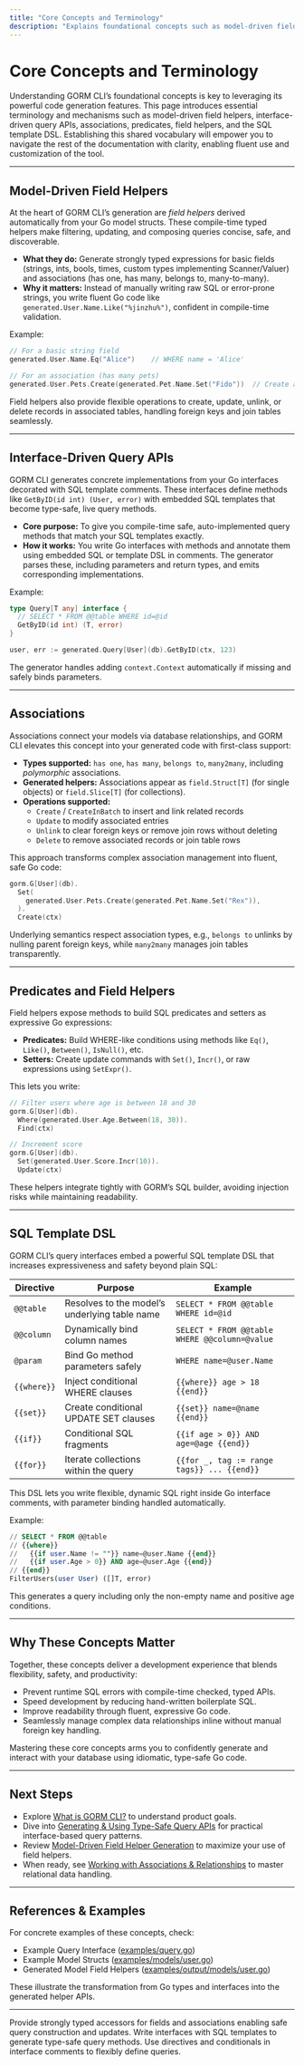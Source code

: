 ```yaml
---
title: "Core Concepts and Terminology"
description: "Explains foundational concepts such as model-driven field helpers, interface-driven query APIs, associations, predicates, field helpers, and SQL template DSL. Establishes a shared language and mental model for all further documentation."
---
```


# Core Concepts and Terminology

Understanding GORM CLI’s foundational concepts is key to leveraging its powerful code generation features. This page introduces essential terminology and mechanisms such as model-driven field helpers, interface-driven query APIs, associations, predicates, field helpers, and the SQL template DSL. Establishing this shared vocabulary will empower you to navigate the rest of the documentation with clarity, enabling fluent use and customization of the tool.

---

## Model-Driven Field Helpers

At the heart of GORM CLI’s generation are *field helpers* derived automatically from your Go model structs. These compile-time typed helpers make filtering, updating, and composing queries concise, safe, and discoverable.

- **What they do:** Generate strongly typed expressions for basic fields (strings, ints, bools, times, custom types implementing Scanner/Valuer) and associations (has one, has many, belongs to, many-to-many).
- **Why it matters:** Instead of manually writing raw SQL or error-prone strings, you write fluent Go code like `generated.User.Name.Like("%jinzhu%")`, confident in compile-time validation.

Example:
```go
// For a basic string field
generated.User.Name.Eq("Alice")    // WHERE name = 'Alice'

// For an association (has many pets)
generated.User.Pets.Create(generated.Pet.Name.Set("Fido"))  // Create and link
```

Field helpers also provide flexible operations to create, update, unlink, or delete records in associated tables, handling foreign keys and join tables seamlessly.

---

## Interface-Driven Query APIs

GORM CLI generates concrete implementations from your Go interfaces decorated with SQL template comments. These interfaces define methods like `GetByID(id int) (User, error)` with embedded SQL templates that become type-safe, live query methods.

- **Core purpose:** To give you compile-time safe, auto-implemented query methods that match your SQL templates exactly.
- **How it works:** You write Go interfaces with methods and annotate them using embedded SQL or template DSL in comments. The generator parses these, including parameters and return types, and emits corresponding implementations.

Example:
```go
type Query[T any] interface {
  // SELECT * FROM @@table WHERE id=@id
  GetByID(id int) (T, error)
}

user, err := generated.Query[User](db).GetByID(ctx, 123)
```

The generator handles adding `context.Context` automatically if missing and safely binds parameters.

---

## Associations

Associations connect your models via database relationships, and GORM CLI elevates this concept into your generated code with first-class support:

- **Types supported:** `has one`, `has many`, `belongs to`, `many2many`, including *polymorphic* associations.
- **Generated helpers:** Associations appear as `field.Struct[T]` (for single objects) or `field.Slice[T]` (for collections).
- **Operations supported:**
  - `Create` / `CreateInBatch` to insert and link related records
  - `Update` to modify associated entries
  - `Unlink` to clear foreign keys or remove join rows without deleting
  - `Delete` to remove associated records or join table rows

This approach transforms complex association management into fluent, safe Go code:

```go
gorm.G[User](db).
  Set(
    generated.User.Pets.Create(generated.Pet.Name.Set("Rex")),
  ).
  Create(ctx)
```

Underlying semantics respect association types, e.g., `belongs to` unlinks by nulling parent foreign keys, while `many2many` manages join tables transparently.

---

## Predicates and Field Helpers

Field helpers expose methods to build SQL predicates and setters as expressive Go expressions:

- **Predicates:** Build WHERE-like conditions using methods like `Eq()`, `Like()`, `Between()`, `IsNull()`, etc.
- **Setters:** Create update commands with `Set()`, `Incr()`, or raw expressions using `SetExpr()`.

This lets you write:
```go
// Filter users where age is between 18 and 30
gorm.G[User](db).
  Where(generated.User.Age.Between(18, 30)).
  Find(ctx)

// Increment score
gorm.G[User](db).
  Set(generated.User.Score.Incr(10)).
  Update(ctx)
```

These helpers integrate tightly with GORM’s SQL builder, avoiding injection risks while maintaining readability.

---

## SQL Template DSL

GORM CLI’s query interfaces embed a powerful SQL template DSL that increases expressiveness and safety beyond plain SQL:

| Directive   | Purpose                                 | Example
| ----------- | -------------------------------------- | -----------------------------
| `@@table`   | Resolves to the model’s underlying table name | `SELECT * FROM @@table WHERE id=@id`
| `@@column`  | Dynamically bind column names           | `SELECT * FROM @@table WHERE @@column=@value`
| `@param`    | Bind Go method parameters safely        | `WHERE name=@user.Name`
| `{{where}}` | Inject conditional WHERE clauses         | `{{where}} age > 18 {{end}}`
| `{{set}}`   | Create conditional UPDATE SET clauses   | `{{set}} name=@name {{end}}`
| `{{if}}`    | Conditional SQL fragments               | `{{if age > 0}} AND age=@age {{end}}`
| `{{for}}`   | Iterate collections within the query    | `{{for _, tag := range tags}} ... {{end}}`

This DSL lets you write flexible, dynamic SQL right inside Go interface comments, with parameter binding handled automatically.

Example:
```sql
// SELECT * FROM @@table
// {{where}}
//   {{if user.Name != ""}} name=@user.Name {{end}}
//   {{if user.Age > 0}} AND age=@user.Age {{end}}
// {{end}}
FilterUsers(user User) ([]T, error)
```

This generates a query including only the non-empty name and positive age conditions.

---

## Why These Concepts Matter

Together, these concepts deliver a development experience that blends flexibility, safety, and productivity:

- Prevent runtime SQL errors with compile-time checked, typed APIs.
- Speed development by reducing hand-written boilerplate SQL.
- Improve readability through fluent, expressive Go code.
- Seamlessly manage complex data relationships inline without manual foreign key handling.

Mastering these core concepts arms you to confidently generate and interact with your database using idiomatic, type-safe Go code.

---

## Next Steps

- Explore [What is GORM CLI?](../product-intro-concepts/what-is-gorm-cli) to understand product goals.
- Dive into [Generating & Using Type-Safe Query APIs](../../guides/core-workflows/generating-and-using-query-apis) for practical interface-based query patterns.
- Review [Model-Driven Field Helper Generation](../../guides/core-workflows/model-driven-field-helpers) to maximize your use of field helpers.
- When ready, see [Working with Associations & Relationships](../../guides/advanced-patterns/working-with-associations) to master relational data handling.

---

## References & Examples

For concrete examples of these concepts, check:

- Example Query Interface ([examples/query.go](https://github.com/go-gorm/cli/blob/main/examples/query.go))
- Example Model Structs ([examples/models/user.go](https://github.com/go-gorm/cli/blob/main/examples/models/user.go))
- Generated Model Field Helpers ([examples/output/models/user.go](https://github.com/go-gorm/cli/blob/main/examples/output/models/user.go))

These illustrate the transformation from Go types and interfaces into the generated helper APIs.


---

<CardGroup cols={3}>
<Card title="Model-Driven Field Helpers">
Provide strongly typed accessors for fields and associations enabling safe query construction and updates.
</Card>
<Card title="Interface-Driven Query APIs">
Write interfaces with SQL templates to generate type-safe query methods.
</Card>
<Card title="SQL Template DSL">
Use directives and conditionals in interface comments to flexibly define queries.
</Card>
</CardGroup>



